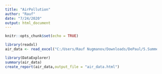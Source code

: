 ```yaml
---
title: "AirPollution"
author: "Rauf"
date: "7/24/2020"
output: html_document
---
```


```r
knitr::opts_chunk$set(echo = TRUE)
```
```r
library(readxl)
air_data <- read_excel("C:/Users/Rauf Nugmanov/Downloads/DePaul/5.Summer2020/DSC424/ProjectData_DSC423.xlsx")
```

```r
library(DataExplorer)
summary(air_data)
create_report(air_data,output_file = "air_data.html")
```